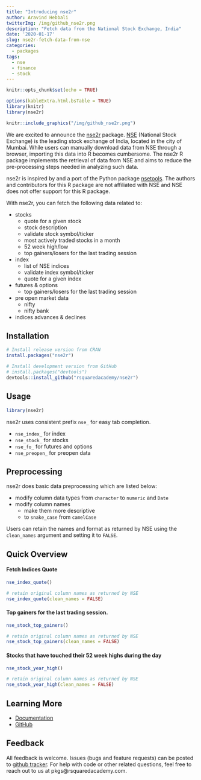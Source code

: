 ```yaml
---
title: "Introducing nse2r"
author: Aravind Hebbali
twitterImg: /img/github_nse2r.png
description: "Fetch data from the National Stock Exchange, India"
date: '2020-01-17'
slug: nse2r-fetch-data-from-nse
categories:
  - packages
tags:
  - nse
  - finance
  - stock
---
```


```r
knitr::opts_chunk$set(echo = TRUE)
```

```r
options(kableExtra.html.bsTable = TRUE)
library(knitr)
library(nse2r)
```

```r
knitr::include_graphics("/img/github_nse2r.png")
```

We are excited to announce the [nse2r](https://nse2r.rsquaredacademy.com) package. [NSE](https://www.nseindia.com/) (National Stock Exchange) is the leading stock exchange of India, located in the city of Mumbai. While users can manually download data from NSE through a browser, importing this data into R becomes cumbersome. The nse2r R package implements the retrieval of data from NSE and aims to reduce the pre-processing steps needed in analyzing such data.

nse2r is inspired by and a port of the Python package [nsetools](https://nsetools.readthedocs.io/en/latest/). The authors and contributors for this R package are not affiliated with NSE and NSE does not offer support for this R package.

With nse2r, you can fetch the following data related to:

- stocks
    - quote for a given stock
    - stock description
    - validate stock symbol/ticker
    - most actively traded stocks in a month
    - 52 week high/low
    - top gainers/losers for the last trading session
- index
    - list of NSE indices
    - validate index symbol/ticker
    - quote for a given index
- futures & options
    - top gainers/losers for the last trading session
- pre open market data
    - nifty
    - nifty bank
- indices advances & declines

## Installation

```r
# Install release version from CRAN
install.packages("nse2r")

# Install development version from GitHub
# install.packages("devtools")
devtools::install_github("rsquaredacademy/nse2r")
```

## Usage

```r
library(nse2r)
```

nse2r uses consistent prefix `nse_` for easy tab completion.

- `nse_index_` for index 
- `nse_stock_` for stocks
- `nse_fo_` for futures and options
- `nse_preopen_` for preopen data

## Preprocessing

nse2r does basic data preprocessing which are listed below:

- modify column data types from `character` to `numeric` and `Date` 
- modify column names
    - make them more descriptive 
    - to `snake_case` from `camelCase` 

Users can retain the names and format as returned by NSE using the `clean_names` argument and setting it to `FALSE`.

## Quick Overview

#### Fetch Indices Quote

```r
nse_index_quote()

# retain original column names as returned by NSE
nse_index_quote(clean_names = FALSE)
```

#### Top gainers for the last trading session.

```r
nse_stock_top_gainers()

# retain original column names as returned by NSE
nse_stock_top_gainers(clean_names = FALSE)
```

#### Stocks that have touched their 52 week highs during the day

```r
nse_stock_year_high()

# retain original column names as returned by NSE
nse_stock_year_high(clean_names = FALSE)
```

## Learning More

- [Documentation](https://nse2r.rsquaredacademy.com)
- [GitHub](https://github.com/rsquaredacademy/nse2r)

## Feedback

All feedback is welcome. Issues (bugs and feature requests) can be posted to 
[github tracker](https://github.com/rsquaredacademy/nse2r/issues).
For help with code or other related questions, feel free to reach out to us
at pkgs@rsquaredacademy.com.